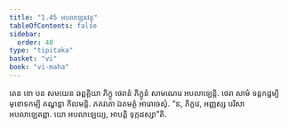 ```yaml
---
title: "1.45 អបលាឡនវត្ថុ"
tableOfContents: false
sidebar:
  order: 40
type: "tipitaka"
basket: "vi"
book: "vi-maha"
---
```



<DynamicBreadcrumb />

<Paragraph number="480" book="vi-maha">
តេន ខោ បន សមយេន ឆព្ពគ្គិយា ភិក្ខូ ថេរានំ ភិក្ខូនំ សាមណេរេ អបលាឡេន្តិ. ថេរា សាមំ ទន្តកដ្ឋម្បិ មុខោទកម្បិ គណ្ហន្តា កិលមន្តិ. ភគវតោ ឯតមត្ថំ អារោចេសុំ. “ន, ភិក្ខវេ, អញ្ញស្ស បរិសា អបលាឡេតព្ពា. យោ អបលាឡេយ្យ, អាបត្តិ ទុក្កដស្សា”តិ.
</Paragraph>